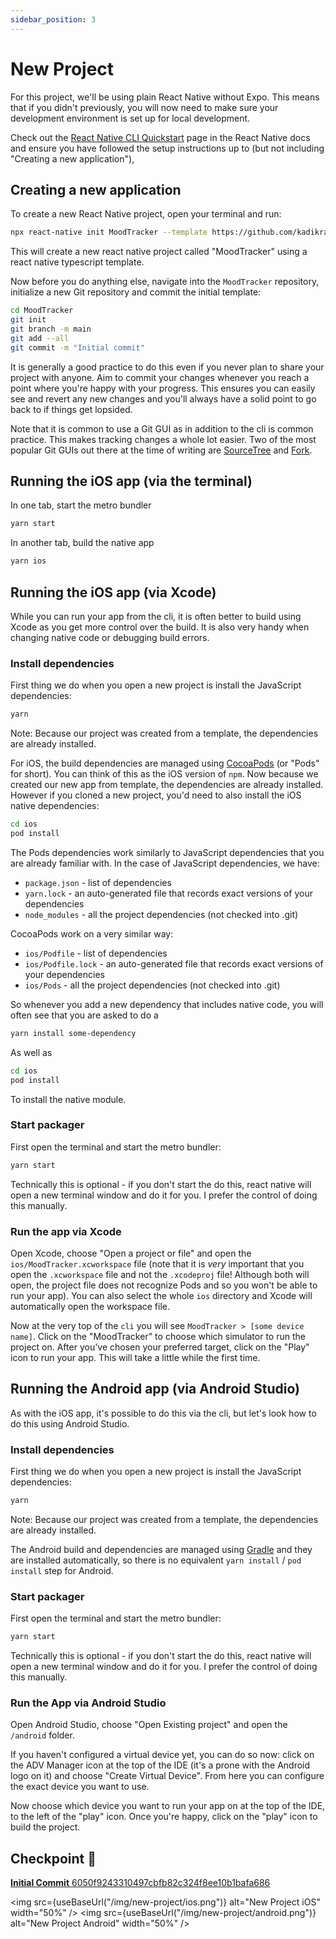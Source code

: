 ```yaml
---
sidebar_position: 3
---
```



# New Project

For this project, we'll be using plain React Native without Expo. This means that if you didn't previously, you will now need to make sure your development environment is set up for local development.

Check out the [React Native CLI Quickstart](https://reactnative.dev/docs/environment-setup) page in the React Native docs and ensure you have followed the setup instructions up to (but not including "Creating a new application"),

## Creating a new application

To create a new React Native project, open your terminal and run:

```sh
npx react-native init MoodTracker --template https://github.com/kadikraman/react-native-template.git
```

This will create a new react native project called "MoodTracker" using a react native typescript template.

Now before you do anything else, navigate into the `MoodTracker` repository, initialize a new Git repository and commit the initial template:

```sh
cd MoodTracker
git init
git branch -m main
git add --all
git commit -m "Initial commit"
```

It is generally a good practice to do this even if you never plan to share your project with anyone. Aim to commit your changes whenever you reach a point where you're happy with your progress. This ensures you can easily see and revert any new changes and you'll always have a solid point to go back to if things get lopsided.

Note that it is common to use a Git GUI as in addition to the cli is common practice. This makes tracking changes a whole lot easier. Two of the most popular Git GUIs out there at the time of writing are [SourceTree](https://www.sourcetreeapp.com/) and [Fork](https://git-fork.com/).

## Running the iOS app (via the terminal)

In one tab, start the metro bundler

```sh
yarn start
```

In another tab, build the native app

```sh
yarn ios
```

## Running the iOS app (via Xcode)

While you can run your app from the cli, it is often better to build using Xcode as you get more control over the build. It is also very handy when changing native code or debugging build errors.

### Install dependencies

First thing we do when you open a new project is install the JavaScript dependencies:

```sh
yarn
```

Note: Because our project was created from a template, the dependencies are already installed.

For iOS, the build dependencies are managed using [CocoaPods](https://cocoapods.org/) (or "Pods" for short). You can think of this as the iOS version of `npm`. Now because we created our new app from template, the dependencies are already installed. However if you cloned a new project, you'd need to also install the iOS native dependencies:

```sh
cd ios
pod install
```

The Pods dependencies work similarly to JavaScript dependencies that you are already familiar with. In the case of JavaScript dependencies, we have:

- `package.json` - list of dependencies
- `yarn.lock` - an auto-generated file that records exact versions of your dependencies
- `node_modules` - all the project dependencies (not checked into .git)

CocoaPods work on a very similar way:

- `ios/Podfile` - list of dependencies
- `ios/Podfile.lock` - an auto-generated file that records exact versions of your dependencies
- `ios/Pods` - all the project dependencies (not checked into .git)

So whenever you add a new dependency that includes native code, you will often see that you are asked to do a

```sh
yarn install some-dependency
```

As well as

```sh
cd ios
pod install
```

To install the native module.

### Start packager

First open the terminal and start the metro bundler:

```sh
yarn start
```

Technically this is optional - if you don't start the do this, react native will open a new terminal window and do it for you. I prefer the control of doing this manually.

### Run the app via Xcode

Open Xcode, choose "Open a project or file" and open the `ios/MoodTracker.xcworkspace` file (note that it is _very_ important that you open the `.xcworkspace` file and not the `.xcodeproj` file! Although both will open, the project file does not recognize Pods and so you won't be able to run your app). You can also select the whole `ios` directory and Xcode will automatically open the workspace file.

Now at the very top of the `cli` you will see `MoodTracker > [some device name]`. Click on the "MoodTracker" to choose which simulator to run the project on. After you've chosen your preferred target, click on the "Play" icon to run your app. This will take a little while the first time.

## Running the Android app (via Android Studio)

As with the iOS app, it's possible to do this via the cli, but let's look how to do this using Android Studio.

### Install dependencies

First thing we do when you open a new project is install the JavaScript dependencies:

```sh
yarn
```

Note: Because our project was created from a template, the dependencies are already installed.

The Android build and dependencies are managed using [Gradle](https://gradle.org/) and they are installed automatically, so there is no equivalent `yarn install` / `pod install` step for Android.

### Start packager

First open the terminal and start the metro bundler:

```sh
yarn start
```

Technically this is optional - if you don't start the do this, react native will open a new terminal window and do it for you. I prefer the control of doing this manually.

### Run the App via Android Studio

Open Android Studio, choose "Open Existing project" and open the `/android` folder.

If you haven't configured a virtual device yet, you can do so now: click on the ADV Manager icon at the top of the IDE (it's a prone with the Android logo on it) and choose "Create Virtual Device". From here you can configure the exact device you want to use.

Now choose which device you want to run your app on at the top of the IDE, to the left of the "play" icon. Once you're happy, click on the "play" icon to build the project.

## Checkpoint 🔗

[**Initial Commit** 6050f9243310497cbfb82c324f8ee10b1bafa686](https://github.com/kadikraman/mood-tracker/commit/6050f9243310497cbfb82c324f8ee10b1bafa686)

<img
  src={useBaseUrl("/img/new-project/ios.png")}
  alt="New Project iOS"
  width="50%"
/>
<img
  src={useBaseUrl("/img/new-project/android.png")}
  alt="New Project Android"
  width="50%"
/>
